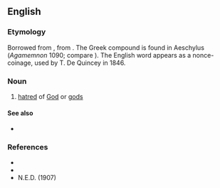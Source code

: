 ==English==
{{wikipedia|Misotheism}}

===Etymology===
Borrowed from {{bor|en|grc|μισόθεος||hating the gods}}, from {{compound|grc|μίσος|t1=hatred|θεός|t2=god|nocat=1}}. The Greek compound is found in Aeschylus (''Agamemnon'' 1090; compare {{m|en|dystheism}}). The English word appears as a nonce-coinage, used by T. De Quincey in 1846.

===Noun===
{{en-noun|-}}

# {{lb|en|obsolete|rare}} [[hatred]] of [[God]] or [[god]]s

====See also====
* {{l|en|maltheism}}

===References===
* {{R:Webster 1996}}
* {{R:Lexico}}
* N.E.D. (1907)